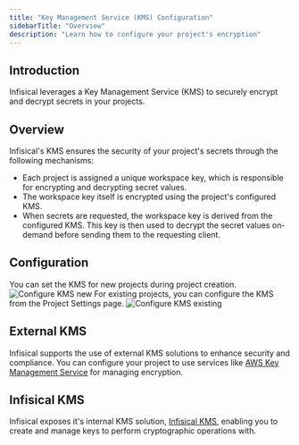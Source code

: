 ```yaml
---
title: "Key Management Service (KMS) Configuration"
sidebarTitle: "Overview"
description: "Learn how to configure your project's encryption"
---
```


## Introduction

Infisical leverages a Key Management Service (KMS) to securely encrypt and decrypt secrets in your projects.

## Overview

Infisical's KMS ensures the security of your project's secrets through the following mechanisms:

- Each project is assigned a unique workspace key, which is responsible for encrypting and decrypting secret values.
- The workspace key itself is encrypted using the project's configured KMS.
- When secrets are requested, the workspace key is derived from the configured KMS. This key is then used to decrypt the secret values on-demand before sending them to the requesting client.

## Configuration

You can set the KMS for new projects during project creation.
![Configure KMS new](../../../images/platform/kms/configure-kms-new.png)
For existing projects, you can configure the KMS from the Project Settings page.
![Configure KMS existing](../../../images/platform/kms/configure-kms-existing.png)

## External KMS

Infisical supports the use of external KMS solutions to enhance security and compliance. You can configure your project to use services like [AWS Key Management Service](./aws-kms) for managing encryption.

## Infisical KMS

Infisical exposes it's internal KMS solution, [Infisical KMS](../kms), enabling you to create and manage keys to perform cryptographic operations with.

